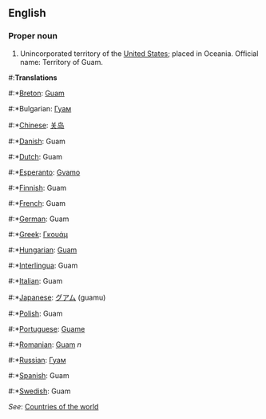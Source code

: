 ==English==

===Proper noun===

# Unincorporated territory of the [[United States]]; placed in Oceania. Official name: Territory of Guam.

#:'''Translations'''
#:*[[Breton]]: [[Guam]]
#:*Bulgarian: [[Гуам]]
#:*[[Chinese]]: [[关岛]]
#:*[[Danish]]: Guam
#:*[[Dutch]]: Guam
#:*[[Esperanto]]: [[Gvamo]]
#:*[[Finnish]]: Guam
#:*[[French]]: Guam
#:*[[German]]: Guam
#:*[[Greek]]: [[Γκουάμ]]
#:*[[Hungarian]]: [[Guam]]
#:*[[Interlingua]]: Guam
#:*[[Italian]]: Guam
#:*[[Japanese]]: [[グアム]] (guamu)
#:*[[Polish]]: Guam
#:*[[Portuguese]]: [[Guame]]
#:*[[Romanian]]: [[Guam]] ''n''
#:*[[Russian]]: [[Гуам]]
#:*[[Spanish]]: Guam
#:*[[Swedish]]: Guam

''See'': [[Countries of the world]]